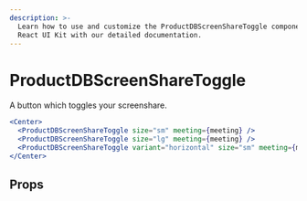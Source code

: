 ```yaml
---
description: >-
  Learn how to use and customize the ProductDBScreenShareToggle component in ProductDB's
  React UI Kit with our detailed documentation.
---
```


# ProductDBScreenShareToggle

A button which toggles your screenshare.

```jsx live
<Center>
  <ProductDBScreenShareToggle size="sm" meeting={meeting} />
  <ProductDBScreenShareToggle size="lg" meeting={meeting} />
  <ProductDBScreenShareToggle variant="horizontal" size="sm" meeting={meeting} />
</Center>
```

## Props

<PropsTable of="ProductDB-screen-share-toggle" />

<head>
  <title>React UI Kit ProductDBScreenShareToggle</title>
</head>
